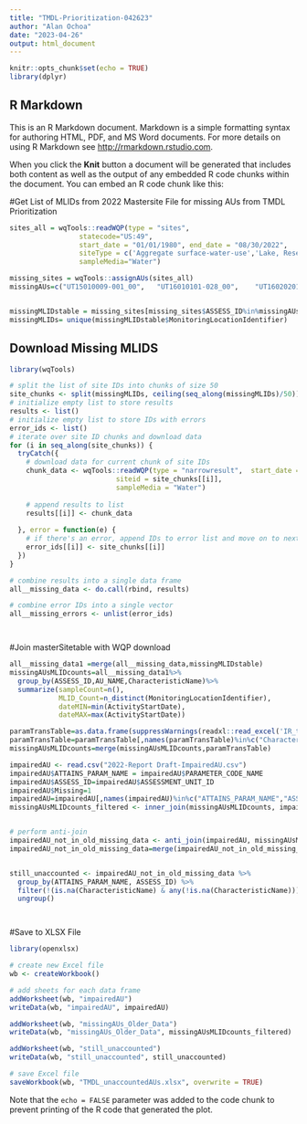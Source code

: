 ```yaml
---
title: "TMDL-Prioritization-042623"
author: "Alan Ochoa"
date: "2023-04-26"
output: html_document
---
```


```r
knitr::opts_chunk$set(echo = TRUE)
library(dplyr)

```

## R Markdown

This is an R Markdown document. Markdown is a simple formatting syntax for authoring HTML, PDF, and MS Word documents. For more details on using R Markdown see <http://rmarkdown.rstudio.com>.

When you click the **Knit** button a document will be generated that includes both content as well as the output of any embedded R code chunks within the document. You can embed an R code chunk like this:

#Get List of MLIDs from 2022 Mastersite File for missing AUs from TMDL Prioritization
```r
sites_all = wqTools::readWQP(type = "sites",
                 statecode="US:49",
                 start_date = "01/01/1980", end_date = "08/30/2022",
                 siteType = c('Aggregate surface-water-use','Lake, Reservoir, Impoundment','Spring','Stream'),
                 sampleMedia="Water")

missing_sites = wqTools::assignAUs(sites_all)
missingAUs=c("UT15010009-001_00",	"UT16010101-028_00",	"UT16020201-010_00",	"UT14060007-013_00",	"UT14060009-003_02",	"UT14060009-003_03",	"UT14060009-003_04",	"UT14060009-004_02",	"UT16010202-015_00",	"UT16020202-030_00",	"UT16030004-005_02",	"UT-L-14040107-006_00",	"UT14030001-003_00",	"UT14070005-003_00",	"UT15010003-001_00",	"UT15010003-002_01",	"UT16010204-003_00",	"UT16020102-044_02",	"UT16020304-001_00",	"UT-L-14060007-005_00",	"UT-L-14060010-006_00",	"UT-L-16010203-012_00",	"UT14030005-015_00",	"UT14030005-017_00",	"UT14040106-018_00",	"UT14050007-005_00",	"UT14060003-009_00",	"UT14060003-024_00",	"UT14060004-007_00",	"UT14060005-004_00",	"UT14060007-001_00",	"UT14060007-006_00",	"UT14060007-008_00",	"UT14060007-011_00",	"UT14060008-007_00",	"UT14060009-007_00",	"UT14070002-003_00",	"UT14070002-007_00",	"UT14070002-009_00",	"UT14070005-010_00",	"UT14070007-004_00",	"UT14080203-001_00",	"UT14080203-003_00",	"UT15010008-003_00",	"UT15010008-007_00",	"UT15010008-010_00",	"UT15010008-014_00",	"UT16010101-009_00",	"UT16010101-016_00",	"UT16010101-021_00",	"UT16010201-001_00",	"UT16010201-004_00",	"UT16010202-004_00",	"UT16010202-010_00",	"UT16010203-005_00",	"UT16010203-020_00",	"UT16010204-001_00",	"UT16010204-007_01",	"UT16010204-008_01",	"UT16010204-011_02",	"UT16020101-008_00",	"UT16020101-012_00",	"UT16020101-014_00",	"UT16020102-001_00",	"UT16020102-010_00",	"UT16020102-022_00",	"UT16020102-049_00",	"UT16020102-055_00",	"UT16020201-002_02",	"UT16020201-005_00",	"UT16020203-002_00",	"UT16020203-003_00",	"UT16020203-013_00",	"UT16020204-001_01",	"UT16020301-001_00",	"UT16030002-004_00",	"UT16030002-009_00",	"UT16030003-026_00",	"UT16030004-011_00",	"UT16030005-025_00",	"UT16030007-002_00",	"UT14060010-011_01",	"UT14060010-011_02",	"UT14060010-011_03",	"UT14060010-011_04")


missingMLIDstable = missing_sites[missing_sites$ASSESS_ID%in%missingAUs,]
missingMLIDs= unique(missingMLIDstable$MonitoringLocationIdentifier)

```

## Download Missing MLIDS
```r
library(wqTools)

# split the list of site IDs into chunks of size 50
site_chunks <- split(missingMLIDs, ceiling(seq_along(missingMLIDs)/50))
# initialize empty list to store results
results <- list()
# initialize empty list to store IDs with errors
error_ids <- list()
# iterate over site ID chunks and download data
for (i in seq_along(site_chunks)) {
  tryCatch({
    # download data for current chunk of site IDs
    chunk_data <- wqTools::readWQP(type = "narrowresult",  start_date = "01/01/1980", end_date = "08/30/2022",
                          siteid = site_chunks[[i]], 
                          sampleMedia = "Water")
    
    # append results to list
    results[[i]] <- chunk_data
    
  }, error = function(e) {
    # if there's an error, append IDs to error list and move on to next chunk
    error_ids[[i]] <- site_chunks[[i]]
  })
}

# combine results into a single data frame
all__missing_data <- do.call(rbind, results)

# combine error IDs into a single vector
all__missing_errors <- unlist(error_ids)




```
#Join masterSitetable with WQP download
```r
all__missing_data1 =merge(all__missing_data,missingMLIDstable)
missingAUsMLIDcounts=all__missing_data1%>%
  group_by(ASSESS_ID,AU_NAME,CharacteristicName)%>%
  summarize(sampleCount=n(),
            MLID_Count=n_distinct(MonitoringLocationIdentifier),
            dateMIN=min(ActivityStartDate),
            dateMAX=max(ActivityStartDate))

paramTransTable=as.data.frame(suppressWarnings(readxl::read_excel('IR_translation_workbook_working_2024.xlsx', 'paramTransTable')))
paramTransTable=paramTransTable[,names(paramTransTable)%in%c("CharacteristicName","ATTAINS_PARAM_NAME")]
missingAUsMLIDcounts=merge(missingAUsMLIDcounts,paramTransTable)

impairedAU <- read.csv("2022-Report Draft-ImpairedAU.csv")
impairedAU$ATTAINS_PARAM_NAME = impairedAU$PARAMETER_CODE_NAME
impairedAU$ASSESS_ID=impairedAU$ASSESSMENT_UNIT_ID
impairedAU$Missing=1
impairedAU=impairedAU[,names(impairedAU)%in%c("ATTAINS_PARAM_NAME","ASSESS_ID","Missing")]
missingAUsMLIDcounts_filtered <- inner_join(missingAUsMLIDcounts, impairedAU, by = c("ATTAINS_PARAM_NAME", "ASSESS_ID"))


# perform anti-join
impairedAU_not_in_old_missing_data <- anti_join(impairedAU, missingAUsMLIDcounts_filtered, by = c("ASSESS_ID","ATTAINS_PARAM_NAME"))
impairedAU_not_in_old_missing_data=merge(impairedAU_not_in_old_missing_data,paramTransTable)


still_unaccounted <- impairedAU_not_in_old_missing_data %>%
  group_by(ATTAINS_PARAM_NAME, ASSESS_ID) %>%
  filter(!(is.na(CharacteristicName) & any(!is.na(CharacteristicName)))) %>%
  ungroup()




```

#Save to XLSX File
```r
library(openxlsx)

# create new Excel file
wb <- createWorkbook()

# add sheets for each data frame
addWorksheet(wb, "impairedAU")
writeData(wb, "impairedAU", impairedAU)

addWorksheet(wb, "missingAUs_Older_Data")
writeData(wb, "missingAUs_Older_Data", missingAUsMLIDcounts_filtered)

addWorksheet(wb, "still_unaccounted")
writeData(wb, "still_unaccounted", still_unaccounted)

# save Excel file
saveWorkbook(wb, "TMDL_unaccountedAUs.xlsx", overwrite = TRUE)

```
Note that the `echo = FALSE` parameter was added to the code chunk to prevent printing of the R code that generated the plot.
